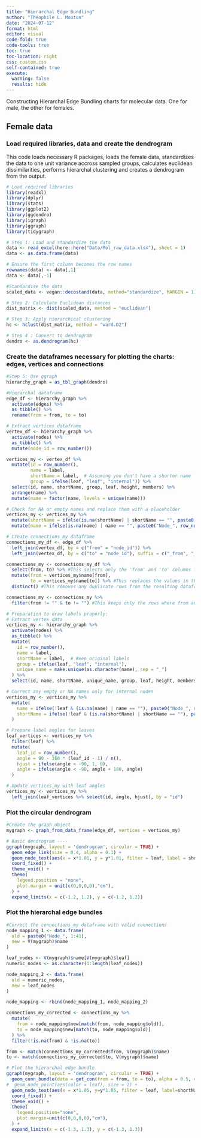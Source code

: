 ```yaml
---
title: "Hierarchal Edge Bundling"
author: "Théophile L. Mouton"
date: "2024-07-12"
format: html
editor: visual
code-fold: true
code-tools: true
toc: true
toc-location: right
css: custom.css
self-contained: true
execute:
  warning: false
  results: hide
---
```


Constructing Hierarchal Edge Bundling charts for molecular data. One for male, the other for females.

## Female data

### Load required libraries, data and create the dendrogram

This code loads necessary R packages, loads the female data, standardizes the data to one unit variance accross sampled groups, calculates euclidean dissimilarities, performs hierarchal clustering and creates a dendrogram from the output.

```r

# Load required libraries
library(readxl)
library(dplyr)
library(stats)
library(ggplot2)
library(ggdendro)
library(igraph)
library(ggraph)
library(tidygraph)

# Step 1: Load and standardize the data
data <- read_excel(here::here("Data/Mol_raw_data.xlsx"), sheet = 1)
data <- as.data.frame(data)

# Ensure the first column becomes the row names
rownames(data) <- data[,1]
data <- data[,-1]

#Standardise the data 
scaled_data <- vegan::decostand(data, method="standardize", MARGIN = 1)

# Step 2: Calculate Euclidean distances
dist_matrix <- dist(scaled_data, method = "euclidean")

# Step 3: Apply hierarchical clustering
hc <- hclust(dist_matrix, method = "ward.D2")

# Step 4 : Convert to dendrogram 
dendro <- as.dendrogram(hc)
```

### Create the dataframes necessary for plotting the charts: edges, vertices and connections

```r

#Step 5: Use ggraph 
hierarchy_graph = as_tbl_graph(dendro)

#Hierarchal dataframe 
edge_df <- hierarchy_graph %>%
  activate(edges) %>%
  as_tibble() %>%
  rename(from = from, to = to)

# Extract vertices dataframe
vertex_df <- hierarchy_graph %>%
  activate(nodes) %>%
  as_tibble() %>%
  mutate(node_id = row_number())

vertices_my <- vertex_df %>%
  mutate(id = row_number(),
         name = label,
         shortName = label,  # Assuming you don't have a shorter name
         group = ifelse(leaf, "leaf", "internal")) %>%
  select(id, name, shortName, group, leaf, height, members) %>%
  arrange(name) %>%
  mutate(name = factor(name, levels = unique(name)))

# Check for NA or empty names and replace them with a placeholder
vertices_my <- vertices_my %>%
  mutate(shortName = ifelse(is.na(shortName) | shortName == "", paste0("Node", row_number()), shortName)) %>%
  mutate(name = ifelse(is.na(name) | name == "", paste0("Node_", row_number()), name))

# Create connections_my dataframe
connections_my_df <- edge_df %>%
  left_join(vertex_df, by = c("from" = "node_id")) %>%
  left_join(vertex_df, by = c("to" = "node_id"), suffix = c("_from", "_to"))

connections_my <- connections_my_df %>%
  select(from, to) %>% #This selects only the 'from' and 'to' columns from the original dataframe.
  mutate(from = vertices_my$name[from],
         to = vertices_my$name[to]) %>% #This replaces the values in the 'from' and 'to' columns with corresponding names from the vertices_my dataframe.
  distinct() #This removes any duplicate rows from the resulting dataframe.

connections_my <- connections_my %>%
  filter(from != "" & to != "") #This keeps only the rows where from and to are not empty strings 

# Preparation to draw labels properly:
# Extract vertex data
vertices_my <- hierarchy_graph %>%
  activate(nodes) %>%
  as_tibble() %>%
  mutate(
    id = row_number(),
    name = label,
    shortName = label,  # Keep original labels
    group = ifelse(leaf, "leaf", "internal"),
    unique_name = make.unique(as.character(name), sep = "_")
  ) %>%
  select(id, name, shortName, unique_name, group, leaf, height, members)

# Correct any empty or NA names only for internal nodes
vertices_my <- vertices_my %>%
  mutate(
    name = ifelse(!leaf & (is.na(name) | name == ""), paste0("Node_", row_number()), name),
    shortName = ifelse(!leaf & (is.na(shortName) | shortName == ""), paste0("Node", row_number()), shortName)
  )

# Prepare label angles for leaves
leaf_vertices <- vertices_my %>% 
  filter(leaf) %>%
  mutate(
    leaf_id = row_number(),
    angle = 90 - 360 * (leaf_id - 1) / n(),
    hjust = ifelse(angle < -90, 1, 0),
    angle = ifelse(angle < -90, angle + 180, angle)
  )

# Update vertices_my with leaf angles
vertices_my <- vertices_my %>%
  left_join(leaf_vertices %>% select(id, angle, hjust), by = "id")

```

### Plot the circular dendrogram 

```r

#Create the graph object 
mygraph <- graph_from_data_frame(edge_df, vertices = vertices_my)

# Basic dendrogram ----
ggraph(mygraph, layout = 'dendrogram', circular = TRUE) +
  geom_edge_link(size = 0.4, alpha = 0.1) +
  geom_node_text(aes(x = x*1.01, y = y*1.01, filter = leaf, label = shortName, angle = angle, hjust = hjust), size = 1.5, alpha = 1) +
  coord_fixed() +
  theme_void() +
  theme(
    legend.position = "none",
    plot.margin = unit(c(0,0,0,0),"cm"),
  ) +
  expand_limits(x = c(-1.2, 1.2), y = c(-1.2, 1.2))

```

### Plot the hierarchal edge bundles 

```r
#Correct the connections_my dataframe with valid connections 
node_mapping_1 <- data.frame(
  old = paste0("Node_", 1:41),
  new = V(mygraph)$name
)

leaf_nodes <- V(mygraph)$name[V(mygraph)$leaf]
numeric_nodes <- as.character(1:length(leaf_nodes))

node_mapping_2 <- data.frame(
  old = numeric_nodes,
  new = leaf_nodes
)

node_mapping <- rbind(node_mapping_1, node_mapping_2)

connections_my_corrected <- connections_my %>%
  mutate(
    from = node_mapping$new[match(from, node_mapping$old)],
    to = node_mapping$new[match(to, node_mapping$old)]
  ) %>%
  filter(!is.na(from) & !is.na(to))

from <- match(connections_my_corrected$from, V(mygraph)$name)
to <- match(connections_my_corrected$to, V(mygraph)$name)

# Plot the hierarchal edge bundle 
ggraph(mygraph, layout = 'dendrogram', circular = TRUE) +
  geom_conn_bundle(data = get_con(from = from, to = to), alpha = 0.5, colour="#69b3a2", tension = 0.8) +
#  geom_node_point(aes(color = leaf), size = 2) +
  geom_node_text(aes(x = x*1.05, y=y*1.05, filter = leaf, label=shortName, angle = angle, hjust=hjust), size=2, alpha=1) +
  coord_fixed() +
  theme_void() +
  theme(
    legend.position="none",
    plot.margin=unit(c(0,0,0,0),"cm"),
  ) +
  expand_limits(x = c(-1.3, 1.3), y = c(-1.3, 1.3))
```
